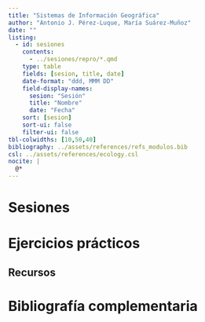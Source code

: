 ```yaml
---
title: "Sistemas de Información Geográfica"
author: "Antonio J. Pérez-Luque, María Suárez-Muñoz"
date: ""
listing:
  - id: sesiones
    contents:
      - ../sesiones/repro/*.qmd
    type: table
    fields: [sesion, title, date]
    date-format: "ddd, MMM DD"
    field-display-names:
      sesion: "Sesión"
      title: "Nombre"
      date: "Fecha"
    sort: [sesion]
    sort-ui: false
    filter-ui: false
tbl-colwidths: [10,50,40]
bibliography: ../assets/references/refs_modulos.bib
csl: ../assets/references/ecology.csl
nocite: |
  @*
---
```


# Sesiones 

::: {#sesiones}
:::

# Ejercicios prácticos 

## Recursos 


# Bibliografía complementaria 

